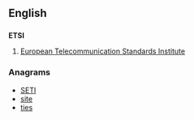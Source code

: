 {{also|etsi}}
==English==

==={{abbreviation}}===
'''ETSI'''

# [[w:European Telecommunication Standards Institute|European Telecommunication Standards Institute]]

===Anagrams===
* [[SETI#English|SETI]]
* [[site#English|site]]
* [[ties#English|ties]]